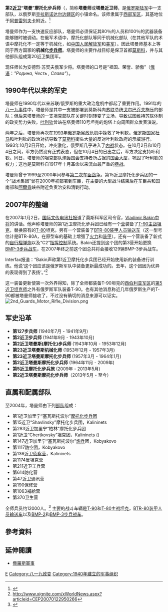 {{noteTA
|G1=Military
}}
{{Infobox military unit
|unit_name=  俄羅斯第2近衛塔曼摩托化步兵師 <br /> гвардейская мотострелковая Таманская дивизия
|image=File:Great emblem of the 2nd Guards Motor Rifle Division.svg
|caption=2nd Guards Motor Rifle Division
|dates=  1941–2009<br />2013–
|country= {{flag|Soviet Union}}<br />{{flag|Russia}}
|allegiance=
|branch= [[File:Great_emblem_of_the_Russian_Ground_Forces.svg|22px]] [[俄羅斯陸軍|俄羅斯陸軍]]
|type= [[師_(軍隊)|師]]
|role= [[機械化步兵|機械化步兵]]
|size= 12,000—14,000名兵員<ref name="Sputnik">{{Cite news|url=https://sputniknews.com/analysis/20081124118483324/|title=Russia to overhaul its most famous army divisions|last=Kramnik|first=Ilya|date=24 November 2008|work=Sputnik|access-date=6 April 2017|archive-url=https://web.archive.org/web/20170407053845/https://sputniknews.com/analysis/20081124118483324/|archive-date=2017-04-07|dead-url=no}}</ref>
|command_structure= 西部軍區（Western Military District）
|garrison= [[莫斯科|莫斯科]] 電話: 8 (496) 342-64-53<ref name=GolitsynoInfo>{{cite web | title = Taman Division | url = https://www.golitsyno.info/organization/Bezopasnost/Tamanskaya_diviziya/ | publisher = [[Golitsyno,_Moscow_Oblast|Golitsyno]] website | language = ru | access-date = March 20, 2018 | archive-url = https://web.archive.org/web/20180321193036/http://www.golitsyno.info/organization/Bezopasnost/Tamanskaya_diviziya/ | archive-date = 2018-03-21 | dead-url = yes }}</ref>
|nickname= Tamanskaya<br />Taman Division<br />Taman Guards
|patron= 
|motto= ''"Rodina, chest, slava"''<br /> (Motherland, Honour, Glory)<br />'''「祖國、榮譽、驕傲」'''
|colors= 
|march= 
|mascot= 
|equipment = [[T-72|T-72B3]][[主戰坦克|主戰坦克]]<ref name=b3>{{cite web|title=Экипажи Т-72Б3 и БМП-2 Таманской мотострелковой дивизии выполнят упражнения учебных стрельб в Подмосковье|url=http://function.mil.ru/news_page/country/more.htm?id=12105826@egNews|date=2016-12-07|work=Пресс-служба Западного военного округа|accessdate=2016-12-22|language=ru|archive-date=2016-12-22|archive-url=https://web.archive.org/web/20161222155719/http://function.mil.ru/news_page/country/more.htm?id=12105826@egNews|dead-url=no}}</ref>，<br />[[T-90|T-90]]主戰坦克，<br />[[BMP-2|BMP-2]][[步兵战车|步兵戰車]]<ref name="gmrd2" />，<br />[[BMP-3|BMP-3]]步兵戰車<ref name=bmp3>{{cite web|title=Сдали без боя|url=https://lenta.ru/articles/2008/10/28/taman/|date=2008-10-28|publisher=lenta.ru|accessdate=2016-12-22|language=ru|archive-date=2016-12-22|archive-url=https://web.archive.org/web/20161222154616/https://lenta.ru/articles/2008/10/28/taman/|dead-url=no}}</ref>，<br />[[BTR-80|BTR-80]][[装甲输送车|運兵裝甲車]]，<br />[[MSTA|2S19 Msta-S 自行火炮]]，<br />[[BM-21_Grad_多管火箭炮|BM-21 Grad 多管火箭炮]]，<br />[[9K22通古斯卡自行高射炮|9K22通古斯卡自行高射炮]]，<br />[[SA-15導彈|9K331 Tor-M1 地對空導彈系統]]，<br />[[SA-8導彈|9K33 黃蜂 Osa 低空近程地對空導彈系統]]<ref name="gmrd2">{{cite web|title=Таманская дивизия отметила 75-ю годовщину со дня формирования|url=http://function.mil.ru/news_page/country/more.htm?id=12045999@egNews|date=2015-07-21|work=Пресс-служба Западного военного округа|accessdate=2016-12-22|language=ru|archive-date=2016-12-22|archive-url=https://web.archive.org/web/20161222221756/http://function.mil.ru/news_page/country/more.htm?id=12045999@egNews|dead-url=no}}</ref>
|battles= [[第二次世界大戰|第二次世界大戰]]<br />[[1993年俄羅斯憲政危機|1993年俄羅斯憲政危機]]<br />[[第二次車臣戰爭|第二次車臣戰爭]]<br />[[俄羅斯在敘利亞內戰的軍事介入|俄羅斯武裝介入敘利亞內戰]]<ref>{{Cite web |url=https://kommersant.ru/doc/3299969 |title=存档副本 |accessdate=2018-03-22 |archive-date=2018-06-12 |archive-url=https://web.archive.org/web/20180612142415/https://www.kommersant.ru/doc/3299969 |dead-url=no }}</ref>
|anniversaries=
|decorations={{十月革命勋章|type = military unit}} {{红旗勋章|type = military unit}} {{二级苏沃洛夫勋章|type = military unit}}
|notable_commanders=
|current_commander= 
}}

'''第2[[俄罗斯军队近卫荣誉称号|近卫]]“塔曼”摩托化步兵师'''（{{lang-ru|гвардейская мотострелковая Таманская дивизия}}，简称'''塔曼师'''或'''塔曼近卫师'''，是[[俄罗斯陆军|俄罗斯陆军]]中一支部队，以俄罗斯[[克拉斯诺达尔边疆区|克拉斯诺达尔边疆区]]的小镇{{link-en|塔曼|Taman, Russia}}命名。该师隶属于[[西部军区|西部军区]]，其基地位于[[阿普雷列夫卡|阿普雷列夫卡]]附近。<ref>{{Cite web |url=http://ftp.fas.org/irp/world/russia/fbis/MoscowMD.htm#2nd(Tamanskaya)MotorizedRifleDivision |title=存档副本 |accessdate=2007-12-02 |archive-date=2007-09-29 |archive-url=https://web.archive.org/web/20070929230259/http://ftp.fas.org/irp/world/russia/fbis/MoscowMD.htm#2nd(Tamanskaya)MotorizedRifleDivision |dead-url=no }}</ref>

塔曼师作为一支快速反应部队，塔曼师必须保证其80％的人员和100％的武器装备能够随时被调动。在俄军术语中，摩托化部队等同于机械化部队（在其他军队的术语中摩托化不一定等于机械化，如[[中国人民解放军|中国人民解放军]]和[[美国军事力量|美军]]）。因此塔曼师基本上等同于西方国家的'''机械化[[步兵师|步兵师]]'''。塔曼师的主要作战目标是保卫首都[[莫斯科|莫斯科]]，并与其他部队组成第20近卫集团军。

现任师长为安德烈·苏契夫俄军少将。塔曼师的口号是“祖国、荣誉、骄傲”（[[俄语|俄语]]：''"Родина, Честь , Слава"''）。

== 1990年代以来的军史 ==
塔曼师在1990年代以来苏联/俄罗斯的重大政治危机中都起了重要作用。1991年的[[八一九事件|八一九事件]]中，塔曼师是其中一支被部署到莫斯科向[[苏联|苏联]]总统[[戈尔巴乔夫|戈尔巴乔夫]]施压的部队；但后来塔曼师的一支[[坦克|坦克]]部队在关键时刻转变了立场，导致试图维持苏联体制的政变势力失败。[[叶利钦|叶利钦]]曾站在塔曼师110号坦克的炮塔上向周围群众发表演说。

两年之后，塔曼师再次在[[俄罗斯1993年宪政危机|1993年俄罗斯宪政危机]]中挽救了叶利钦。[[俄罗斯国家杜马|俄罗斯国家杜马]]和叶利钦的政治对抗导致了[[莫斯科|莫斯科]]街头大量的反对叶利钦政府的示威游行。1993年10月2日开始，冲突激化，俄罗斯几乎进入了[[内战|内战]]状态。在10月2日和10月4日之间，军方仍然没有正式表态，但在10月4日的日出之后，军方决定支持叶利钦。同日，塔曼师的坦克部队炮轰国会支持者所占据的[[俄罗斯白宫|国会大厦]]，巩固了叶利钦的权力；这也是莫斯科自1917年十月革命以来流血最严重的[[巷战|巷战]]。

塔曼师曾于1999至2000年间参与[[第二次车臣战争|第二次车臣战争]]。第15近卫摩托化步兵团的一个“战术集团”曾在2000年初部署到车臣，在主要的大型战斗结束后在车臣共和国南部和[[阿爾貢|阿爾貢]]峡谷附近负责治安和清剿行动。

== 2007年的整编 ==
在2007年1月2日，[[国际文传电讯社报|国际文传电讯社报]]道了莫斯科军区司令官，[[Vladimir_Bakin|Vladimir Bakin]][[俄罗斯中将|中将]]的讲话。他声称塔曼师的第1近卫摩托化步兵团已经有一个[[营|营]]装备了[[T-90|T-90]][[主战坦克|主战坦克]]，替换原有的[[T-80|T-80]]坦克。另有一个营装备了[[BTR-80|BTR-80]][[装甲输送车|装甲人员输送车]]（这一型号估计是BTR-80A，在原型车的基础上增强了[[火力|火力]]和[[装甲|装甲]]）。还有一个营装备了新式的[[自行火炮|自行榴弹炮]]以及“C2”[[指挥控制|指挥控制]]系统。Bakin还提到这个团的第3营开始更换[[BMP-3|BMP-3]][[步兵战车|步兵战车]]，在2007年终之前这个团总共将会接收129辆BMP-3步兵战车。

Interfax报道：“Bakin声称第1近卫摩托化步兵团已经开始使用新的装备进行训练。他说‘这个团应该是俄罗斯军队中装备更新最成功的。去年，这个团因为优异的表现得到了表扬’。”<ref>http://www.xignite.com/xWorldNews.aspx?articleid=CEP20070122950266{{dead link|date=2017年11月 |bot=InternetArchiveBot |fix-attempted=yes }}</ref>

这一装备更新使第一次外界得知，除了全师都装备T-90坦克的[[西伯利亚军区|西伯利亚军区]]的[[第5近卫坦克师|第5近卫坦克师]]之外有俄罗斯军队装备T-90。也有其他消息称近几年俄罗斯生产的T-90都被塔曼师接收了，不过没有确切的消息来源可以证实。
[[File:2nd_Guards_Motor_Rifle_Division.png|thumb]]

== 军史沿革 ==
*'''第127步兵师''' (1940年7月 - 1941年9月)
*'''第2近卫步兵师''' (1941年9月 - 1943年10月)
*'''第2近卫塔曼斯(摩托化)步兵师''' (1943年10月 - 1953年12月)
*'''第23近卫塔曼斯机械化师''' (1953年12月 - 1957年3月)
*'''第23近卫塔曼斯摩托化步兵师''' (1957年3月 - 1964年1月)
*'''第2近卫塔曼斯摩托化步兵师''' (1964年11月 - 2009年)
*'''第5近卫摩托化步兵旅''' (2009年 - 2013年5月)
*'''第2近卫塔曼斯摩托化步兵师'''（2013年5月 - 至今）

== 直属和配属部队 ==
至2004年，塔曼师由下列[[部队|部队]]组成：

*第1近卫加里宁“塞瓦斯托波尔”[[摩托化步兵|摩托化步兵]][[团|团]]
*第15近卫“Shavlinsky”摩托化步兵团，Kalininets
*第283近卫加里宁“柏林”摩托化步兵团
*第1近卫“Chertkovsky”[[坦克|坦克]]团，Kalininets ({{link-ru|第1近卫坦克旅|1 гвардейский танковый полк|1 гвардейский танковый полк}})
*第147近卫加里宁“塞瓦斯托波尔”[[炮兵|炮兵]]团，Kobyakovo
*第1117防空团，Kobyakovo
*第136近卫[[军事情报|侦察]][[营|营]]，Kalininets
*第1174反坦克营
*第211近卫工兵营
*第614防化营
*第47近卫通讯营
*第190保修营
*第1063補給营
*第370卫生营

全师兵员约12000人。<ref>{{Cite web |url=http://www.fas.org/nuke/guide/russia/agency/mo-md.htm |title=存档副本 |accessdate=2007-12-02 |archive-date=2007-05-26 |archive-url=https://web.archive.org/web/20070526032007/http://www.fas.org/nuke/guide/russia/agency/mo-md.htm |dead-url=no }}</ref> 主要的战斗车辆是[[T-90|T-90]]和[[T-80|T-80]][[主战坦克|主战坦克]]，[[BTR-80|BTR-80]][[装甲人员输送车|装甲人员输送车]]以及[[BMP-2|BMP-2]]和[[BMP-3|BMP-3]][[步兵战车|步兵战车]]。

==參考資料==
{{reflist}}

==延伸閱讀==
*[[俄羅斯軍事|俄羅斯軍事]]

[[Category:俄罗斯的师级单位|E]]
[[Category:八一九政变|Category:八一九政变]]
[[Category:1940年建立的军事组织|Category:1940年建立的军事组织]]